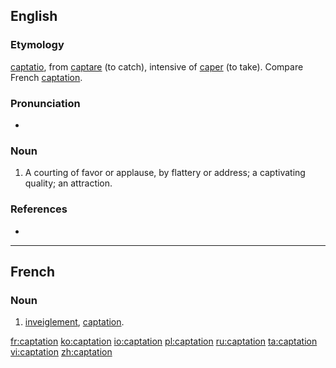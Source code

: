 ==English==

===Etymology===
{{etyl|la|en}} [[captatio]], from [[captare]] (to catch), intensive of [[caper]] (to take). Compare French [[#French|captation]].

===Pronunciation===
* {{IPA|/kæpˈteɪʃən/}}

===Noun===
{{en-noun}}

# {{context|obsolete|lang=en}} A courting of favor or applause, by flattery or address; a captivating quality; an attraction.

===References===
* {{R:Webster 1913}}

----

==French==

===Noun===
{{fr-noun|f}}

# {{context|legal|lang=fr}} [[inveiglement]], [[#English|captation]].

[[fr:captation]]
[[ko:captation]]
[[io:captation]]
[[pl:captation]]
[[ru:captation]]
[[ta:captation]]
[[vi:captation]]
[[zh:captation]]